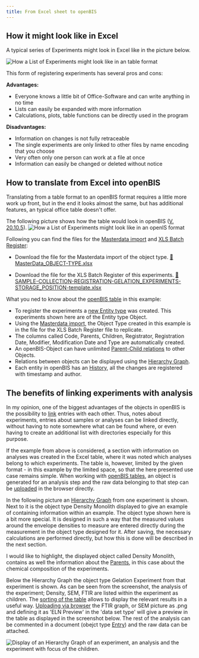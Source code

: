 ---
title: From Excel sheet to openBIS
---

## How it might look like in Excel

A typical series of Experiments might look in Excel like in the picture below.

![How a List of Experiments might look like in an table format](src/assets/openBIS/Bild/ListOfExperiments.png)

This form of registering experiments has several pros and cons:

**Advantages:**

* Everyone knows a little bit of Office-Software and can write anything in no time
* Lists can easily be expanded with more information
* Calculations, plots, table functions can be directly used in the program

**Disadvantages:**

* Information on changes is not fully retraceable
* The single experiments are only linked to other files by name encoding that you choose
* Very often only one person can work at a file at once
* Information can easily be changed or deleted without notice

## How to translate from Excel into openBIS

Translating from a table format to an openBIS format requires a little more work up front, but in the end it looks almost the same, but has additional features, an typical office table doesn't offer.

The following picture shows how the table would look in openBIS ([V. 20.10.5](https://unlimited.ethz.ch/display/openbis/Production+Releases)).
![How a List of Experiments might look like in an openIS format](src/assets/openBIS/Bild/ListOfExperiments-openBIS.png)

Following you can find the files for the [Masterdata import](https://openbis.readthedocs.io/en/latest/user-documentation/general-admin-users/admins-documentation/masterdata-exports-and-imports.html#masterdata-import) and [XLS Batch Register](https://openbis.readthedocs.io/en/latest/user-documentation/general-users/inventory-of-materials-and-methods.html#batch-register-entries-in-a-collection):


* Download the file for the Masterdata import of the object type.
  <a href="/assets/openBIS/MasterData_OBJECT-TYPE.xlsx" download="MasterData_OBJECT-TYPE.xlsx">
    📄 MasterData_OBJECT-TYPE.xlsx
  </a>

* Download the file for the XLS Batch Register of this experiments.
  <a href="/assets/openBIS/SAMPLE-COLLECTION-REGISTRATION-GELATION_EXPERIMENTS-STORAGE_POSITION-template.xlsx" download="SAMPLE-COLLECTION-REGISTRATION-GELATION_EXPERIMENTS-STORAGE_POSITION-template.xlsx">
    📄 SAMPLE-COLLECTION-REGISTRATION-GELATION_EXPERIMENTS-STORAGE_POSITION-template.xlsx
  </a>


What you ned to know about the [openBIS table](https://openbis.readthedocs.io/en/latest/user-documentation/general-users/additional-functionalities.html#tables) in this example: 

* To register the experiments a [new Entity type](https://openbis.readthedocs.io/en/latest/user-documentation/general-admin-users/admins-documentation/new-entity-type-registration.html) was created. This experiments shown here are of the Entity type Object.
* Using the [Masterdata import](https://openbis.readthedocs.io/en/latest/user-documentation/general-admin-users/admins-documentation/new-entity-type-registration.html#register-masterdata-via-excel), the Object Type created in this example is in the file for the XLS Batch Register file to replicate.
* The columns called Code, Parents, Children, Registrator, Registration Date, Modifier, Modification Date and Type are automatically created.
* An openBIS-Object can have unlimited [Parent-Child relations](https://openbis.readthedocs.io/en/latest/user-documentation/general-users/lab-notebook.html#add-parents-and-children-to-experimental-steps) to other Objects.
* Relations between objects can be displayed using the [Hierarchy Graph](https://openbis.readthedocs.io/en/latest/user-documentation/general-users/additional-functionalities.html#visualise-relationships).
* Each entity in openBIS has an [History](https://openbis.readthedocs.io/en/latest/user-documentation/general-users/additional-functionalities.html#entity-history), all the changes are registered with timestamp and author.

## The benefits of linking experiments with analysis

In my opinion, one of the biggest advantages of the objects in openBIS is the possibility to [link](https://openbis.readthedocs.io/en/latest/user-documentation/general-users/lab-notebook.html#add-parents-and-children-to-experimental-steps) entries with each other. Thus, notes about experiments, entries about samples or analyses can be linked directly, without having to note somewhere what can be found where, or even having to create an additional list with directories especially for this purpose.

If the example from above is considered, a section with information on analyses was created in the Excel table, where it was noted which analyses belong to which experiments. The table is, however, limited by the given format - in this example by the limited space, so that the here presented use case remains simple. When working with [openBIS tables](https://openbis.readthedocs.io/en/latest/user-documentation/general-users/additional-functionalities.html#tables), an object is generated for an analysis step and the raw data belonging to that step can be [uploaded](https://openbis.readthedocs.io/en/latest/user-documentation/general-users/data-upload.html#data-upload-via-web-ui) in the browser directly. 

In the following picture an [Hierarchy Graph](https://openbis.readthedocs.io/en/latest/user-documentation/general-users/additional-functionalities.html#visualise-relationships) from one experiment is shown. Next to it is the object type Density Monolith displayed to give an example of containing information within an example. The object type shown here is a bit more special. It is designed in such a way that the measured values around the envelope densities to measure are entered directly during the measurement in the object type designed for it. After saving, the necessary calculations are performed directly, but how this is done will be described in the next section.

I would like to highlight, the displayed object called Density Monolith, contains as well the information about the [Parents](https://openbis.readthedocs.io/en/latest/user-documentation/general-users/lab-notebook.html#adding-a-parent), in this case about the chemical composition of the experiments.

Below the Hierarchy Graph the object type Gelation Experiment from that experiment is shown. As can be seen from the screenshot, the analysis of the experiment; Density, SEM, FTIR are listed within the experiment as children. The [sorting of the table](https://openbis.readthedocs.io/en/latest/user-documentation/general-users/additional-functionalities.html#sorting) allows to display the relevant results in a useful way. [Uploading via browser](https://openbis.readthedocs.io/en/latest/user-documentation/general-users/data-upload.html#data-upload-via-web-ui) the FTIR graph, or SEM picture as .png and defining it as 'ELN Preview' in the 'data set type' will give a preview in the table as displayed in the screenshot below. The rest of the analysis can be commented in a document (obejct type [Entry](https://openbis.readthedocs.io/en/latest/user-documentation/general-users/lab-notebook.html#register-experimental-steps)) and the raw data can be attached.

![Display of an Hierarchy Graph of an experiment, an analysis and the experiment with focus of the children.](src/assets/openBIS/Bild/Hierarchy-Graph_Object.png)
